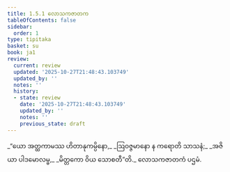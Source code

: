 ```yaml
---
title: 1.5.1 လောသကဇာတက
tableOfContents: false
sidebar:
  order: 1
type: tipitaka
basket: su
book: ja1
review:
  current: review
  updated: '2025-10-27T21:48:43.103749'
  updated_by: ''
  notes: ''
  history:
  - state: review
    date: '2025-10-27T21:48:43.103749'
    updated_by: ''
    notes: ''
    previous_state: draft
---
```



<ReviewStatus review={frontmatter.review} showDetails={true} />

<HypothesisAnnotation frontmatter={frontmatter} />

<DynamicBreadcrumb />

<Division number="41" book="ja1" e="ch" v="22" p="10">

<Paragraph number="90" type="verses" book="ja1">
_“ယော အတ္ထကာမဿ ဟိတာနုကမ္ပိနော,_  
_ဩဝဇ္ဇမာနော န ကရောတိ သာသနံ;_  
_အဇိယာ ပါဒမောလမ္ဗ,_  
_မိတ္တကော ဝိယ သောစတီ”တိ._  


</Paragraph>
</Division>

<Paragraph number="91" type="center" book="ja1">
လောသကဇာတကံ ပဌမံ.
</Paragraph>
